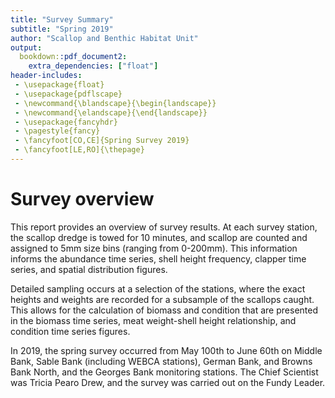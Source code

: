 ```yaml
--- 
title: "Survey Summary"
subtitle: "Spring 2019"
author: "Scallop and Benthic Habitat Unit"
output: 
  bookdown::pdf_document2:
    extra_dependencies: ["float"]
header-includes:
 - \usepackage{float}
 - \usepackage{pdflscape}
 - \newcommand{\blandscape}{\begin{landscape}}
 - \newcommand{\elandscape}{\end{landscape}}
 - \usepackage{fancyhdr}
 - \pagestyle{fancy}
 - \fancyfoot[CO,CE]{Spring Survey 2019}
 - \fancyfoot[LE,RO]{\thepage}
---
```


\newpage


# Survey overview

This report provides an overview of survey results. At each survey station, the scallop dredge is towed for 10 minutes, and scallop are counted and assigned to 5mm size bins (ranging from 0-200mm). This information informs the abundance time series, shell height frequency, clapper time series, and spatial distribution figures. 

Detailed sampling occurs at a selection of the stations, where the exact heights and weights are recorded for a subsample of the scallops caught. This allows for the calculation of biomass and condition that are presented in the biomass time series, meat weight-shell height relationship, and condition time series figures. 

In 2019, the spring survey occurred from May 100th to June 60th on Middle Bank, Sable Bank (including WEBCA stations), German Bank, and Browns Bank North, and the Georges Bank monitoring stations. The Chief Scientist was Tricia Pearo Drew, and the survey was carried out on the Fundy Leader.
